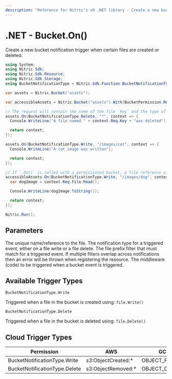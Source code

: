 ```yaml
---
description: "Reference for Nitric's v0 .NET library - Create a new bucket notification trigger"
---
```


# .NET - Bucket.On()

Create a new bucket notification trigger when certain files are created or deleted.

```csharp
using System;
using Nitric.Sdk;
using Nitric.Sdk.Resource;
using Nitric.Sdk.Storage;
using BucketNotificationType = Nitric.Sdk.Function.BucketNotificationType;

var assets = Nitric.Bucket("assets");

var accessibleAssets = Nitric.Bucket("assets").With(BucketPermission.Reading);

// The request will contain the name of the file `Key` and the type of event `NotificationType`
assets.On(BucketNotificationType.Delete, "*", context => {
  Console.WriteLine("A file named " + context.Req.Key + "was deleted");

  return context;
});

assets.On(BucketNotificationType.Write, "/images/cat", context => {
  Console.WriteLine("A cat image was written");

  return context;
});

// If `.On()` is called with a permissioned bucket, a file reference will also be provided with the request
accessibleAssets.On(BucketNotificationType.Write, "/images/dog", context => {
  var dogImage = context.Req.File.Read();

  Console.WriteLine(dogImage.ToString());

  return context;
});

Nitric.Run();
```

## Parameters

<Properties>
  <Property name="name" required type="string">
    The unique name/reference to the file.
  </Property>
  <Property
    name="notificationType"
    required
    type="BucketNotificationType.Write | BucketNotificationType.Delete"
  >
    The notification type for a triggered event, either on a file write or a
    file delete.
  </Property>
  <Property name="notificationPrefixFilter" required type="string">
    The file prefix filter that must match for a triggered event. If multiple
    filters overlap across notifications then an error will be thrown when
    registering the resource.
  </Property>
  <Property
    name="middleware"
    required
    type="BucketNotificationMiddleware | BucketNotificationMiddleware[]"
  >
    The middleware (code) to be triggered when a bucket event is triggered.
  </Property>
</Properties>

## Available Trigger Types

`BucketNotificationType.Write`

Triggered when a file in the bucket is created using: `file.Write()`

`BucketNotificationType.Delete`

Triggered when a file in the bucket is deleted using: `file.Delete()`

## Cloud Trigger Types

| Permission                    | AWS                 | GCP             | Azure                         |
| ----------------------------- | ------------------- | --------------- | ----------------------------- |
| BucketNotificationType.Write  | s3:ObjectCreated:\* | OBJECT_FINALIZE | Microsoft.Storage.BlobCreated |
| BucketNotificationType.Delete | s3:ObjectRemoved:\* | OBJECT_DELETE   | Microsoft.Storage.BlobDeleted |
